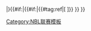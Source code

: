 |}{{#if:{{{updated|}}}|{{updated|{{{updated}}} }}{{#if:{{{url|}}}|{{#tag:ref|[{{{url}}} {{{title|}}}]}} }} }}<noinclude>
{{Documentation, template|template:NBL simple scoreboard header/doc}}
[[Category:NBL联赛模板]]</noinclude>